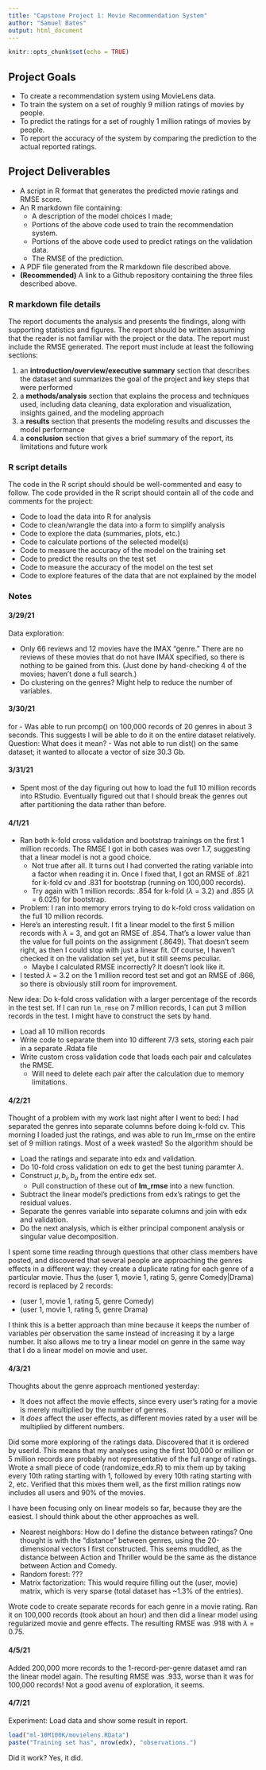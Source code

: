 ---
title: "Capstone Project 1: Movie Recommendation System"
author: "Samuel Bates"
output: html_document
---

```{r setup, include=FALSE}
knitr::opts_chunk$set(echo = TRUE)
```

## Project Goals

- To create a recommendation system using MovieLens data.
- To train the system on a set of roughly 9 million ratings of movies by people.
- To predict the ratings for a set of roughly 1 million ratings of movies 
  by people.
- To report the accuracy of the system by comparing the prediction to the
  actual reported ratings.

## Project Deliverables
- A script in R format that generates the predicted movie 
  ratings and RMSE score.
- An R markdown file containing:
  - A description of the model choices I made;
  - Portions of the above code used to train the recommendation system.
  - Portions of the above code used to predict ratings on the validation data.
  - The RMSE of the prediction.
- A PDF file generated from the R markdown file described above.
- **(Recommended)** A link to a Github repository containing the three files
  described above.
  
### R markdown file details
The report documents the analysis and presents the findings, along with
supporting statistics and figures. 
The report should be written assuming that the reader is not familiar
with the project or the data. The report must include the RMSE generated. The
report must include at least the following sections:

1. an **introduction/overview/executive summary** section that describes the 
dataset and summarizes the goal of the project and key steps that were performed
2. a **methods/analysis** section that explains the process and techniques used,
including data cleaning, data exploration and visualization, insights gained,
and the modeling approach
3. a **results** section that presents the modeling results and 
discusses the model performance
4. a **conclusion** section that gives a brief summary of the report, 
its limitations and future work

### R script details
The code in the R script should should be well-commented and easy to follow. 
The code provided in the R script should contain all of the code and comments
for the project:

- Code to load the data into R for analysis
- Code to clean/wrangle the data into a form to simplify analysis
- Code to explore the data (summaries, plots, etc.)
- Code to calculate portions of the selected model(s)
- Code to measure the accuracy of the model on the training set
- Code to predict the results on the test set
- Code to measure the accuracy of the model on the test set
- Code to explore features of the data that are not explained by the model

### Notes

#### 3/29/21

Data exploration:

- Only 66 reviews and 12 movies have the IMAX "genre." There are no
reviews of these movies that do not have IMAX specified, so there is 
nothing to be gained from this. (Just done by hand-checking 4 of the movies;
haven't done a full search.)
- Do clustering on the genres? Might help to reduce the number of variables.

#### 3/30/21
for
- Was able to run prcomp() on 100,000 records of 20 genres in about 3 seconds.
This suggests I will be able to do it on the entire dataset relatively. 
Question: What does it mean? 
- Was not able to run dist() on the same dataset; it wanted to allocate a
vector of size 30.3 Gb.

#### 3/31/21

- Spent most of the day figuring out how to load the full 10 million records
into RStudio. Eventually figured out that I should break the genres out after
partitioning the data rather than before.

#### 4/1/21

- Ran both k-fold cross validation and bootstrap trainings on the first
1 million records. The RMSE I got in both cases was over 1.7, suggesting that
a linear model is not a good choice.
  - Not true after all. It turns out I had converted the rating variable into
  a factor when reading it in. Once I fixed that, I got an RMSE of .821 for
  k-fold cv and .831 for bootstrap (running on 100,000 records).
  - Try again with 1 million records: .854 for k-fold ($\lambda$ = 3.2) and 
  .855 ($\lambda$ = 6.025) for bootstrap.
- Problem: I ran into memory errors trying to do k-fold cross validation
on the full 10 million records.
- Here's an interesting result. I fit a linear model to the first 5 million
records with $\lambda$ = 3, and got an RMSE of .854. That's a lower value than
the value for full points on the assignment (.8649). That doesn't seem right,
as then I could stop with just a linear fit. Of course, I haven't checked
it on the validation set yet, but it still seems peculiar.
  - Maybe I calculated RMSE incorrectly? It doesn't look like it.
- I tested $\lambda$ = 3.2 on the 1 million record test set and got an RMSE 
of .866, so there is obviously still room for improvement.

New idea: Do k-fold cross validation with a larger percentage of the
records in the test set. If I can run `lm_rmse` on 7 million records, I can 
put 3 million records in the test. I might have to construct the sets by hand.

  - Load all 10 million records
  - Write code to separate them into 10 different 7/3 sets, storing
  each pair in a separate .Rdata file
  - Write custom cross validation code that loads each pair and calculates
  the RMSE.
    - Will need to delete each pair after the calculation due to memory
    limitations.
    
#### 4/2/21

Thought of a problem with my work last night after I went to bed: I had
separated the genres into separate columns before doing k-fold cv. This 
morning I loaded just the ratings, and was able to run lm_rmse on the entire
set of 9 million ratings. Most of a week wasted! So the algorithm should be

- Load the ratings and separate into edx and validation.
- Do 10-fold cross validation on edx to get the best tuning paramter $\lambda$.
- Construct $\mu , b_i , b_u$ from the entire edx set.
  - Pull construction of these out of __lm_rmse__ into a new function.
- Subtract the linear model's predictions from edx's ratings to get
the residual values.
- Separate the genres variable into separate columns and join with edx
and validation.
- Do the next analysis, which is either principal component analysis or
singular value decomposition.

I spent some time reading through questions that other class members have
posted, and discovered that several people are approaching the genres
effects in a different way: they create a duplicate rating for each genre
of a particular movie. Thus the (user 1, movie 1, rating 5, genre Comedy|Drama)
record is replaced by 2 records:

- (user 1, movie 1, rating 5, genre Comedy)
- (user 1, movie 1, rating 5, genre Drama)

I think this is a better approach than mine because it keeps the number
of variables per observation the same instead of increasing it by a large
number. It also allows me to try a linear model on genre in the same way
that I do a linear model on movie and user.

#### 4/3/21

Thoughts about the genre approach mentioned yesterday:

- It does not affect the movie effects, since every user's rating for a movie
is merely multiplied by the number of genres.
- It *does* affect the user effects, as different movies rated by a user will
be multiplied by different numbers.

Did some more exploring of the ratings data. Discovered that it is ordered by
userId. This means that my analyses using the first 100,000 or million or 5
million records are probably not representative of the full range of ratings.
Wrote a small piece of code (randomize_edx.R) to mix them up by taking every
10th rating starting with 1, followed by every 10th rating starting with 2, etc. 
Verified that this mixes them well, as the first million ratings now includes
all users and 90% of the movies.

I have been focusing only on linear models so far, because they are the easiest.
I should think about the other approaches as well.

- Nearest neighbors: How do I define the distance between ratings? One thought
is with the "distance" between genres, using the 20-dimensional vectors I
first constructed. This seems muddled, as the distance between Action and Thriller
would be the same as the distance between Action and Comedy.
- Random forest: ???
- Matrix factorization: This would require filling out the (user, movie) matrix,
which is very sparse (total dataset has ~1.3% of the entries).

Wrote code to create separate records for each genre in a movie rating. Ran it
on 100,000 records (took about an hour) and then did a linear model using 
regularized movie and genre effects. The resulting RMSE was .918 with 
$\lambda$ = 0.75.

#### 4/5/21

Added 200,000 more records to the 1-record-per-genre dataset amd ran the linear
model again. The resulting RMSE was .933, worse than it was for 100,000 records!
Not a good avenu of exploration, it seems.

#### 4/7/21

Experiment: Load data and show some result in report.

```{r eval=TRUE, echo=FALSE}
load("ml-10M100K/movielens.RData")
paste("Training set has", nrow(edx), "observations.")
```

Did it work? Yes, it did.

